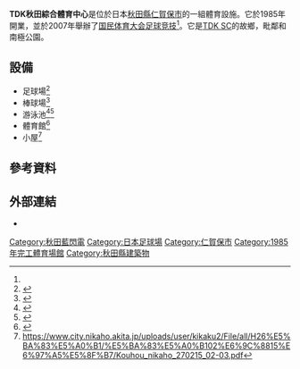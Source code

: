 {{Infobox venue
| name                   = TDK秋田綜合體育中心
| nickname               = 體育中心
| native_name            = TDK秋田総合スポーツセンター
| native_name_lang       = ja
| fullname               = TDK秋田綜合體育中心
| former names           = 
| logo_image             = TDK wordmark.svg
| logo_size=150px
| logo_caption           = 
| image                  = [[File:Takeshimagata_and_Mt.Chokai_20180526.jpg|300px]]<br>[[File:TDK_Akita_General_Sports_Center.png|300px]]
| image_size             = 300px
| image_alt              = 
| caption                = 設施面向竹嶋潟
| pushpin_map            = 
| pushpin_mapsize        = 
| pushpin_map_caption    = 
| pushpin_label_position = 
| pushpin_relief         = 1
| address                = [[秋田縣|秋田縣]][[仁賀保市|仁賀保市]]黒澤平石48-2 <ref name="auto1">{{Cite web|url=http://waka77.fc2web.com/studium/03akita/13tdk.htm|title=ＴＤＫ秋田総合スポーツセンター|website=waka77.fc2web.com|accessdate=2020-08-11|archive-date=2020-07-18|archive-url=https://web.archive.org/web/20200718053835/http://waka77.fc2web.com/studium/03akita/13tdk.htm|dead-url=no}}</ref>
| location               = 
| coordinates            ={{coord|39|16|3.9|N|139|55|41.9|E|region:JP_type:landmark|display=title}} 
| elevation              =  {{cvt|24.|m|ft}} <ref name="auto">{{Cite web|url=http://sportscamp.jp/facilities/1052141102|title=ＴＤＫ秋田総合スポーツセンター | Sports Camp Japan|website=sportscamp.jp|accessdate=2020-08-11|archive-date=2017-04-02|archive-url=https://web.archive.org/web/20170402152639/http://sportscamp.jp/facilities/1052141102|dead-url=no}}</ref>
| type                   = 
| genre                  = 
| broke_ground           = 
| built                  = 1985年 <ref name="auto"/>
|parking =100 <ref name="auto"/>
| opened                 = <!-- {{Start date|YYYY|MM|DD|df=y}} -->
| renovated              = 
| expanded               = 
| closed                 = 
| demolished             = 
| owner                  = [[TDK|TDK]]<ref name="auto1"/>
| operator               = [[TDK|TDK]]<ref name="auto1"/>
| surface                = 草皮
| scoreboard             = 
| screens                =
| currentuse             = 
| production             = 
| cost                   = 
| architect              = 
| builder                = 
| project_manager        = 
| structural engineer    = 
| services engineer      = 
| general_contractor     = 
| main_contractors       = 
| seating_type           = 
| capacity               = 
| suites                 = 
| record_attendance      = 
| dimensions             = 棒球場: 左外野 - 95 m <br />中外野 - 120 m <br />右外野 - 95 m <ref>{{Cite web|url=http://sdfgh782001.livedoor.blog/archives/1990107.html|title=TDK秋田総合スポーツセンター野球場|website=野球場巡り|access-date=2020-08-11|archive-date=2022-02-12|archive-url=https://web.archive.org/web/20220212054749/http://sdfgh782001.livedoor.blog/archives/1990107.html}}</ref>
| field_shape            = 
| acreage                = 足球場:21,500 sqm <ref name="auto"/>
| tenants                = {{link-ja|TDK棒球俱樂部|TDK硬式野球部}}<br>{{link-ja|TDK親和會|TDK親和会サッカー部}}<br>[[秋田藍閃電|秋田藍閃電]]
| embedded               = 
| website                = <!-- {{URL|example.com}} -->
| publictransit          = [[東日本旅客鐵道|JR]] [[羽越本線|羽越本線]] [[金浦站_(日本)|金浦站]]
| image_map           = {{maplink|frame=yes|plain=yes|frame-align=center|frame-width=250|zoom=15|type=point}}
}}
'''TDK秋田綜合體育中心'''是位於日本[[秋田縣|秋田縣]][[仁賀保市|仁賀保市]]的一組體育設施。它於1985年開業，並於2007年舉辦了[[国民体育大会足球竞技|国民体育大会足球竞技]]<ref name="auto1"/>。它是[[秋田藍閃電|TDK SC]]的故鄉，毗鄰{{link-ja|白瀨南極探險博物館|白瀬南極探検隊記念館}}和南極公園。

==設備==
*足球場<ref>{{Cite web|url=http://soccer.phew.homeip.net/stadium/info/?id=578|title=TDK½©ÅÄÁí¹ç¥¹¥Ý¡¼¥Ä¥»¥ó¥¿¡¼|website=soccer.phew.homeip.net|accessdate=2020-08-11|archive-date=2016-06-13|archive-url=https://web.archive.org/web/20160613223706/http://soccer.phew.homeip.net/stadium/info/?id=578|dead-url=no}}</ref>
*棒球場<ref>{{Cite web|url=https://www.hb-nippon.com/tokyo/stadium/1139|title=ＴＤＫ秋田総合スポーツセンター | 球場案内 | 高校野球ドットコム 【東京版】|website=高校野球ドットコム|access-date=2020-08-11|archive-date=2022-02-15|archive-url=https://web.archive.org/web/20220215005759/https://www.hb-nippon.com/tokyo/stadium/1139}}</ref>
*游泳池<ref>{{Cite web|url=https://www.navitime.co.jp/poi?spt=00011.010857819|title=「TDK株式会社TDK秋田総合スポーツセンタープール」(にかほ市-社会関連-〒018-0302)の地図/アクセス/スポット情報 - NAVITIME|website=www.navitime.co.jp}}</ref><ref>{{Cite web|url=https://www.shonan1.com/modules/place/index.php?lid=38758|title=ＴＤＫ株式会社ＴＤＫ秋田総合スポーツセンタープール-[全国のプール] 地図・ストリートビュー・住所・電話番号・アクセス・最寄り駅・近くのコンビニ・近くの銀行・近く飲食店・近くのバス停 【ＴＤＫ株式会社ＴＤＫ秋田総合スポーツセンタープール】|website=www.shonan1.com|access-date=2020-08-11|archive-date=2022-02-12|archive-url=https://web.archive.org/web/20220212100401/https://www.shonan1.com/modules/place/index.php?lid=38758}}</ref>
*體育館<ref>{{Cite web|url=https://www.city.nikaho.akita.jp/life/detail.html?id=1151|title=スポーツ施設のご案内|website=にかほ市公式サイト|accessdate=2020-08-11|archive-date=2012-11-05|archive-url=https://web.archive.org/web/20121105043258/http://www.city.nikaho.akita.jp/life/detail.html?id=1151|dead-url=no}}</ref>
*小屋<ref>https://www.city.nikaho.akita.jp/uploads/user/kikaku2/File/all/H26%E5%BA%83%E5%A0%B1/%E5%BA%83%E5%A0%B102%E6%9C%8815%E6%97%A5%E5%8F%B7/Kouhou_nikaho_270215_02-03.pdf</ref>

==參考資料==
{{Reflist}}

==外部連結==
*{{Facebook|131941040234227}}

[[Category:秋田藍閃電|Category:秋田藍閃電]]
[[Category:日本足球場|Category:日本足球場]]
[[Category:仁賀保市|Category:仁賀保市]]
[[Category:1985年完工體育場館|Category:1985年完工體育場館]]
[[Category:秋田縣建築物|Category:秋田縣建築物]]